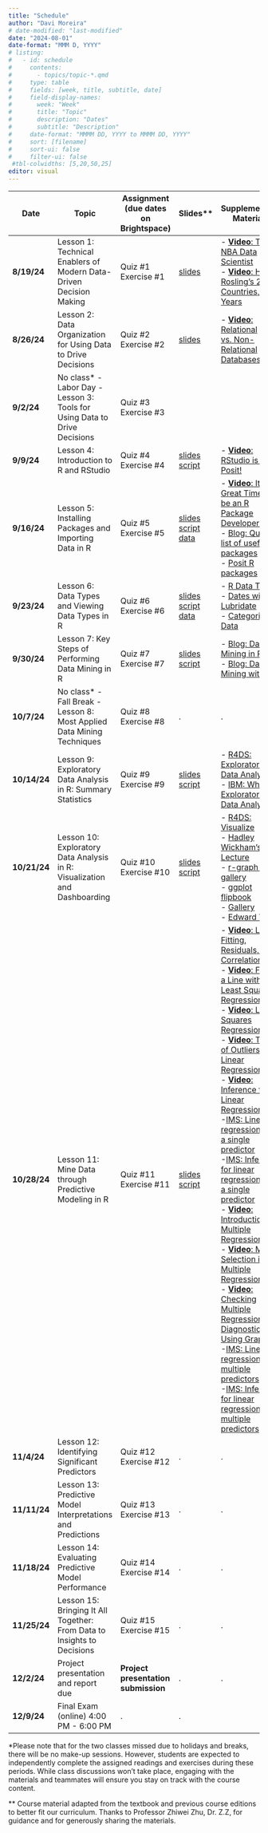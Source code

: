 ```yaml
---
title: "Schedule"
author: "Davi Moreira"
# date-modified: "last-modified"
date: "2024-08-01"
date-format: "MMM D, YYYY"
# listing:
#   - id: schedule
#     contents:
#       - topics/topic-*.qmd
#     type: table
#     fields: [week, title, subtitle, date]
#     field-display-names:
#       week: "Week"
#       title: "Topic"
#       description: "Dates"
#       subtitle: "Description"
#     date-format: "MMMM DD, YYYY to MMMM DD, YYYY"
#     sort: [filename]
#     sort-ui: false
#     filter-ui: false
 #tbl-colwidths: [5,20,50,25]
editor: visual
---
```


| **Date**     | **Topic**                                                                  | **Assignment (due dates on Brightspace)** | **Slides\*\***                                                                                                                                                                                                                  | **Supplementary Materials**                                                                                                                                                                                                                                                                                                                                                  |
|--------------|-------------------|--------------|--------------|--------------|
| **8/19/24**  | Lesson 1: Technical Enablers of Modern Data-Driven Decision Making         | Quiz #1<br>Exercise #1                    | [slides](/lecture_slides/01_lesson_m3dm/01_lesson_m3dm.html){target="_blank"}                                                                                                                                                   | \- [**Video**: The NBA Data Scientist](https://www.youtube.com/watch?v=MpLHMKTolVw&list=PLkIselvEzpM5nFf4nu--q2OGccA_0alYO){target="_blank"}<br>- [**Video**: Hans Rosling's 200 Countries, 200 Years](https://www.youtube.com/watch?v=jbkSRLYSojo&list=PLkIselvEzpM5nFf4nu--q2OGccA_0alYO&index=1){target="_blank"}                                                         |
| **8/26/24**  | Lesson 2: Data Organization for Using Data to Drive Decisions              | Quiz #2<br>Exercise #2                    | [slides](/lecture_slides/02_lesson_m3dm/02_lesson_m3dm.html){target="_blank"}                                                                                                                                                   | \- [**Video**: Relational vs. Non-Relational Databases](https://www.youtube.com/watch?v=E9AgJnsEvG4){target="_blank"}                                                                                                                                                                                                                                                        |
| **9/2/24**   | No class\* - Labor Day - Lesson 3: Tools for Using Data to Drive Decisions | Quiz #3<br>Exercise #3                    |                                                                                                                                                                                                                                 |                                                                                                                                                                                                                                                                                                                                                                              |
| **9/9/24**   | Lesson 4: Introduction to R and RStudio                                    | Quiz #4<br>Exercise #4                    | [slides](/lecture_slides/04_lesson_m3dm/04_lesson_m3dm.html){target="_blank"}<br>[script](/lecture_slides/04_lesson_m3dm/04_lesson_m3dm.R){target="_blank"}                                                                     | \- [**Video**: RStudio is now Posit!](https://www.youtube.com/watch?v=0_UNtwEh7kY){target="_blank"}                                                                                                                                                                                                                                                                          |
| **9/16/24**  | Lesson 5: Installing Packages and Importing Data in R                      | Quiz #5<br>Exercise #5                    | [slides](/lecture_slides/05_lesson_m3dm/05_lesson_m3dm.html){target="_blank"}<br>[script](/lecture_slides/05_lesson_m3dm/05_lesson_m3dm.R){target="_blank"}<br>[data](/lecture_slides/05_lesson_m3dm/data.zip){target="_blank"} | \- [**Video**: It's a Great Time to be an R Package Developer!](https://www.youtube.com/watch?v=hfqjyeA_z7s){target="_blank"}<br>- [Blog: Quick list of useful R packages](https://support.posit.co/hc/en-us/articles/201057987-Quick-list-of-useful-R-packages){target="_blank"}<br>- [Posit R packages](https://posit.co/products/open-source/rpackages/){target="_blank"} |
| **9/23/24**  | Lesson 6: Data Types and Viewing Data Types in R                           | Quiz #6<br>Exercise #6                    | [slides](/lecture_slides/06_lesson_m3dm/06_lesson_m3dm.html){target="_blank"}<br>[script](/lecture_slides/06_lesson_m3dm/06_lesson_m3dm.R){target="_blank"}<br>[data](/lecture_slides/06_lesson_m3dm/data.zip){target="_blank"}                 | - [R Data Types](https://www.w3schools.com/r/r_data_types.asp){target="_blank"}<br>- [Dates with Lubridate](https://lubridate.tidyverse.org/){target="_blank"}<br>- [Categorical Data](https://sscc.wisc.edu/sscc/pubs/dwr/categorical.html#cheat-sheet){target="_blank"} |
| **9/30/24**  | Lesson 7: Key Steps of Performing Data Mining in R                         | Quiz #7<br>Exercise #7      | [slides](/lecture_slides/07_lesson_m3dm/07_lesson_m3dm.html){target="_blank"}<br>[script](/lecture_slides/07_lesson_m3dm/07_lesson_m3dm.R){target="_blank"} |  - [Blog: Data Mining in R](https://www.geeksforgeeks.org/data-mining-in-r/){target="_blank"}<br> - [Blog: Data Mining with R](https://rpubs.com/uriel623/670548){target="_blank"} |
| **10/7/24**  | No class\* - Fall Break - Lesson 8: Most Applied Data Mining Techniques    | Quiz #8<br>Exercise #8                    | .                                                                                                                                                                                                                               | .                                                                                                                                                                                                                                                                                                                                                                            |
| **10/14/24** | Lesson 9: Exploratory Data Analysis in R: Summary Statistics               | Quiz #9<br>Exercise #9                    | [slides](/lecture_slides/09_lesson_m3dm/09_lesson_m3dm.html){target="_blank"}<br>[script](/lecture_slides/09_lesson_m3dm/09_lesson_m3dm.R){target="_blank"} |  - [R4DS: Exploratory Data Analysis](https://r4ds.hadley.nz/eda){target="_blank"}<br> - [IBM: What is Exploratory Data Analysis?](https://www.ibm.com/topics/exploratory-data-analysis){target="_blank"} |
| **10/21/24** | Lesson 10: Exploratory Data Analysis in R: Visualization and Dashboarding  | Quiz #10<br>Exercise #10                  | [slides](/lecture_slides/10_lesson_m3dm/10_lesson_m3dm.html){target="_blank"}<br>[script](/lecture_slides/10_lesson_m3dm/10_lesson_m3dm.R){target="_blank"} | - [R4DS: Visualize](https://r4ds.hadley.nz/visualize){target="_blank"}<br> - [Hadley Wickham's Lecture](http://stat405.had.co.nz/lectures/20-effective-vis.pdf){target="_blank"}<br> - [r-graph-gallery](https://www.r-graph-gallery.com/){target="_blank"}<br> - [ggplot flipbook](https://evamaerey.github.io/ggplot_flipbook/ggplot_flipbook_xaringan.html#1){target="_blank"}<br> - [Gallery](http://r-statistics.co/Top50-Ggplot2-Visualizations-MasterList-R-Code.html){target="_blank"}<br> - [Edward Tufte](https://www.edwardtufte.com/tufte/){target="_blank"}  |
| **10/28/24** | Lesson 11: Mine Data through Predictive Modeling in R                      | Quiz #11<br>Exercise #11                  | [slides](/lecture_slides/11_lesson_m3dm/11_lesson_m3dm.html){target="_blank"}<br>[script](/lecture_slides/11_lesson_m3dm/11_lesson_m3dm.R){target="_blank"} | - [**Video**: Line Fitting, Residuals, and Correlation](https://www.youtube.com/watch?v=mPvtZhdPBhQ&list=PLkIselvEzpM63ikRfN41DNIhSgzboELOM){target="_blank"}<br> - [**Video**: Fitting a Line with Least Squares Regression](https://www.youtube.com/watch?v=z8DmwG2G4Qc&list=PLkIselvEzpM63ikRfN41DNIhSgzboELOM){target="_blank"}<br> - [**Video**: Least Squares Regression](https://www.youtube.com/watch?v=yqf0L_WEaW0&list=PLkIselvEzpM63ikRfN41DNIhSgzboELOM){target="_blank"}<br> - [**Video**: Types of Outliers in Linear Regression](https://www.youtube.com/watch?v=jZEKAlo1E54&list=PLkIselvEzpM63ikRfN41DNIhSgzboELOM){target="_blank"}<br> - [**Video**: Inference for Linear Regression](https://www.youtube.com/watch?v=depiT-hTaGA&list=PLkIselvEzpM63ikRfN41DNIhSgzboELOM){target="_blank"}<br> -[IMS: Linear regression with a single predictor](https://openintro-ims.netlify.app/model-slr){target="_blank"}<br> -[IMS: Inference for linear regression with a single predictor](https://openintro-ims.netlify.app/inf-model-slr){target="_blank"}<br>- [**Video**: Introduction to Multiple Regression](https://www.youtube.com/watch?v=sQpAuyfEYZg&list=PLkIselvEzpM5f1HYzIjFt52SD4izsJ2_I){target="_blank"}<br>- [**Video**: Model Selection in Multiple Regression](https://www.youtube.com/watch?v=VB1qSwoF-l0&list=PLkIselvEzpM5f1HYzIjFt52SD4izsJ2_I){target="_blank"}<br>- [**Video**: Checking Multiple Regression Diagnostics Using Graphs](https://www.youtube.com/watch?v=3KSUeYMKt5A&list=PLkIselvEzpM5f1HYzIjFt52SD4izsJ2_I){target="_blank"}<br>-[IMS: Linear regression with multiple predictors](https://openintro-ims.netlify.app/model-mlr){target="_blank"}<br>-[IMS: Inference for linear regression with multiple predictors](https://openintro-ims.netlify.app/inf-model-mlr){target="_blank"} |
| **11/4/24**  | Lesson 12: Identifying Significant Predictors                              | Quiz #12<br>Exercise #12                  | .                                                                                                                                                                                                                               | .                                                                                                                                                                                                                                                                                                                                                                            |
| **11/11/24** | Lesson 13: Predictive Model Interpretations and Predictions                | Quiz #13<br>Exercise #13                  | .                                                                                                                                                                                                                               | .                                                                                                                                                                                                                                                                                                                                                                            |
| **11/18/24** | Lesson 14: Evaluating Predictive Model Performance                         | Quiz #14<br>Exercise #14                  | .                                                                                                                                                                                                                               | .                                                                                                                                                                                                                                                                                                                                                                            |
| **11/25/24** | Lesson 15: Bringing It All Together: From Data to Insights to Decisions    | Quiz #15<br>Exercise #15                  | .                                                                                                                                                                                                                               | .                                                                                                                                                                                                                                                                                                                                                                            |
| **12/2/24**  | Project presentation and report due                                        | **Project presentation submission**       | .                                                                                                                                                                                                                               | .                                                                                                                                                                                                                                                                                                                                                                            |
| **12/9/24**  | Final Exam (online) 4:00 PM - 6:00 PM                                      | .                                         | .                                                                                                                                                                                                                               |                                                                                                                                                                                                                                                                                                                                                                              |

\*Please note that for the two classes missed due to holidays and breaks, there will be no make-up sessions. However, students are expected to independently complete the assigned readings and exercises during these periods. While class discussions won't take place, engaging with the materials and teammates will ensure you stay on track with the course content.

\*\* Course material adapted from the textbook and previous course editions to better fit our curriculum. Thanks to Professor Zhiwei Zhu, Dr. Z.Z, for guidance and for generously sharing the materials.
